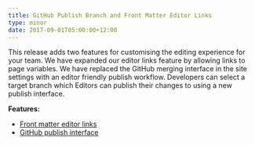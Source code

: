 ```yaml
---
title: GitHub Publish Branch and Front Matter Editor Links
type: minor
date: 2017-09-01T05:00:00+12:00
---
```


This release adds two features for customising the editing experience for your team. We have expanded our editor links feature by allowing links to page variables. We have replaced the GitHub merging interface in the site settings with an editor friendly publish workflow. Developers can select a target branch which Editors can publish their changes to using a new publish interface.

**Features:**

* [Front matter editor links](/documentation/edit/editing/configuration/)
* [GitHub publish interface](/documentation/sync/publishing/)
